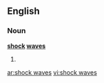 ==English==

===Noun===
'''[[shock]] [[wave]]s'''

# {{plural of|[[shock wave]]}}

[[ar:shock waves]]
[[vi:shock waves]]
